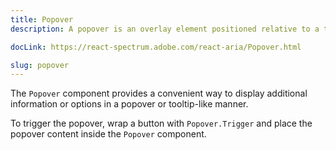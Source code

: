 ```yaml
---
title: Popover
description: A popover is an overlay element positioned relative to a trigger.

docLink: https://react-spectrum.adobe.com/react-aria/Popover.html

slug: popover
---
```


The `Popover` component provides a convenient way to display additional information or options in a popover or tooltip-like manner. 

To trigger the popover, wrap a button with `Popover.Trigger` and place the popover content inside the `Popover` component.

<ComponentPreview name="popover/preview" />


